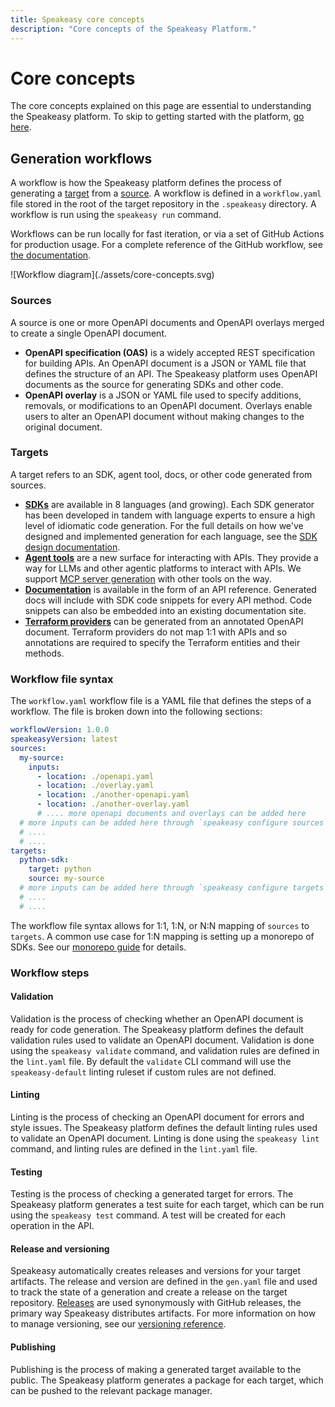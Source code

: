 ```yaml
---
title: Speakeasy core concepts
description: "Core concepts of the Speakeasy Platform."
---
```


# Core concepts

The core concepts explained on this page are essential to understanding the Speakeasy platform. To skip to getting started with the platform, [go here](/docs/introduction).

## Generation workflows

A workflow is how the Speakeasy platform defines the process of generating a [target](#Target) from a [source](#Source). A workflow is defined in a `workflow.yaml` file stored in the root of the target repository in the `.speakeasy` directory. A workflow is run using the `speakeasy run` command.

Workflows can be run locally for fast iteration, or via a set of GitHub Actions for production usage. For a complete reference of the GitHub workflow, see [the documentation](/docs/manage/github-setup).

<div style={{textAlign:"center", width:"80%"}}>
    ![Workflow diagram](./assets/core-concepts.svg)
</div>

### Sources

A source is one or more OpenAPI documents and OpenAPI overlays merged to create a single OpenAPI document.

- **OpenAPI specification (OAS)** is a widely accepted REST specification for building APIs. An OpenAPI document is a JSON or YAML file that defines the structure of an API. The Speakeasy platform uses OpenAPI documents as the source for generating SDKs and other code.
- **OpenAPI overlay** is a JSON or YAML file used to specify additions, removals, or modifications to an OpenAPI document. Overlays enable users to alter an OpenAPI document without making changes to the original document.

### Targets

A target refers to an SDK, agent tool, docs, or other code generated from sources.

- **[SDKs](/docs/create-client-sdks)** are available in 8 languages (and growing). Each SDK generator has been developed in tandem with language experts to ensure a high level of idiomatic code generation. For the full details on how we've designed and implemented generation for each language, see the [SDK design documentation](/docs/languages/philosophy).
- **[Agent tools](/docs/model-context-protocol)** are a new surface for interacting with APIs. They provide a way for LLMs and other agentic platforms to interact with APIs. We support [MCP server generation](/docs/model-context-protocol) with other tools on the way.
- **[Documentation](/docs/code-samples/generate-code-samples)** is available in the form of an API reference. Generated docs will include with SDK code snippets for every API method. Code snippets can also be embedded into an existing documentation site.
- **[Terraform providers](/docs/create-terraform)** can be generated from an annotated OpenAPI document. Terraform providers do not map 1:1 with APIs and so annotations are required to specify the Terraform entities and their methods.

### Workflow file syntax

The `workflow.yaml` workflow file is a YAML file that defines the steps of a workflow. The file is broken down into the following sections:

```yaml
workflowVersion: 1.0.0
speakeasyVersion: latest
sources:
  my-source:
    inputs:
      - location: ./openapi.yaml
      - location: ./overlay.yaml
      - location: ./another-openapi.yaml
      - location: ./another-overlay.yaml
      # .... more openapi documents and overlays can be added here
  # more inputs can be added here through `speakeasy configure sources` command
  # ....
  # ....
targets:
  python-sdk:
    target: python
    source: my-source
  # more inputs can be added here through `speakeasy configure targets` command
  # ....
  # ....
```

The workflow file syntax allows for 1:1, 1:N, or N:N mapping of `sources` to `targets`. A common use case for 1:N mapping is setting up a monorepo of SDKs. See our [monorepo guide](/guides/sdks/creating-a-monorepo) for details.

### Workflow steps

#### Validation

Validation is the process of checking whether an OpenAPI document is ready for code generation. The Speakeasy platform defines the default validation rules used to validate an OpenAPI document. Validation is done using the `speakeasy validate` command, and validation rules are defined in the `lint.yaml` file.
By default the `validate` CLI command will use the `speakeasy-default` linting ruleset if custom rules are not defined.

#### Linting

Linting is the process of checking an OpenAPI document for errors and style issues. The Speakeasy platform defines the default linting rules used to validate an OpenAPI document. Linting is done using the `speakeasy lint` command, and linting rules are defined in the `lint.yaml` file.

#### Testing

Testing is the process of checking a generated target for errors. The Speakeasy platform generates a test suite for each target, which can be run using the `speakeasy test` command. A test will be created for each operation in the API.

#### Release and versioning

Speakeasy automatically creates releases and versions for your target artifacts. The release and version are defined in the `gen.yaml` file and used to track the state of a generation and create a release on the target repository. [Releases](https://docs.github.com/en/repositories/releasing-projects-on-github/about-releases) are used synonymously with GitHub releases, the primary way Speakeasy distributes artifacts. For more information on how to manage versioning, see our [versioning reference](/docs/manage/versioning).

#### Publishing

Publishing is the process of making a generated target available to the public. The Speakeasy platform generates a package for each target, which can be pushed to the relevant package manager.
